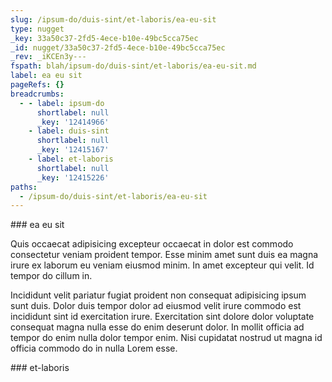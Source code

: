 ```yaml
---
slug: /ipsum-do/duis-sint/et-laboris/ea-eu-sit
type: nugget
_key: 33a50c37-2fd5-4ece-b10e-49bc5cca75ec
_id: nugget/33a50c37-2fd5-4ece-b10e-49bc5cca75ec
_rev: _iKCEn3y---
fspath: blah/ipsum-do/duis-sint/et-laboris/ea-eu-sit.md
label: ea eu sit
pageRefs: {}
breadcrumbs:
  - - label: ipsum-do
      shortlabel: null
      _key: '12414966'
    - label: duis-sint
      shortlabel: null
      _key: '12415167'
    - label: et-laboris
      shortlabel: null
      _key: '12415226'
paths:
  - /ipsum-do/duis-sint/et-laboris/ea-eu-sit
---
```


<NuggetArea>
<Nugget slug="/ipsum-do/duis-sint/et-laboris/ea-eu-sit" type="nugget" _key="33a50c37-2fd5-4ece-b10e-49bc5cca75ec" _id="nugget/33a50c37-2fd5-4ece-b10e-49bc5cca75ec" _rev="_iKCEn3y---" fspath="blah/ipsum-do/duis-sint/et-laboris/ea-eu-sit.md" label="ea eu sit" paths="/ipsum-do/duis-sint/et-laboris/ea-eu-sit">
<NuggetBody>
### ea eu sit

Quis occaecat adipisicing excepteur occaecat in dolor est commodo consectetur veniam proident tempor. Esse minim amet sunt duis ea magna irure ex laborum eu veniam eiusmod minim. In amet excepteur qui velit. Id tempor do cillum in.

Incididunt velit pariatur fugiat proident non consequat adipisicing ipsum sunt duis. Dolor duis tempor dolor ad eiusmod velit irure commodo est incididunt sint id exercitation irure. Exercitation sint dolore dolor voluptate consequat magna nulla esse do enim deserunt dolor. In mollit officia ad tempor do enim nulla dolor tempor enim. Nisi cupidatat nostrud ut magna id officia commodo do in nulla Lorem esse.

</NuggetBody>
<Breadcrumbs>
<Crumbs>
<Crumb _key="12414966" label="ipsum-do" /><Crumb _key="12415167" label="duis-sint" /><Crumb _key="12415226" label="et-laboris" />
</Crumbs>
</Breadcrumbs>
</Nugget>

<NuggetsInbound>
</NuggetsInbound>
<NuggetsOutbound>
</NuggetsOutbound>
</NuggetArea>
<PassagesInbound>
<Passage direction="inbound" type="passage" _key="12415226" _id="passage/12415226" _rev="_iKCEn3u--A" label="et-laboris" passage="et-laboris" fspath="blah/ipsum-do/duis-sint/et-laboris" paths="/ipsum-do/duis-sint/et-laboris" slug="/ipsum-do/duis-sint/et-laboris">
<NuggetBody>
### et-laboris

</NuggetBody>
<Breadcrumbs>
<Crumbs>
<Crumb _key="12414966" label="ipsum-do" /><Crumb _key="12415167" label="duis-sint" />
</Crumbs>
</Breadcrumbs>
</Passage>

</PassagesInbound>
<PassagesOutbound>
</PassagesOutbound>